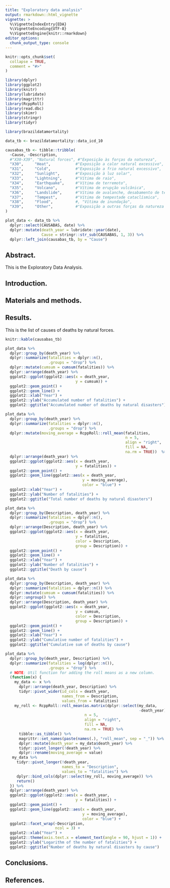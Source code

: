 ```yaml
---
title: "Exploratory data analysis"
output: rmarkdown::html_vignette
vignette: >
  %\VignetteIndexEntry{EDA}
  %\VignetteEncoding{UTF-8}
  %\VignetteEngine{knitr::rmarkdown}
editor_options: 
  chunk_output_type: console
---
```


```r
knitr::opts_chunk$set(
  collapse = TRUE,
  comment = "#>"
)
```

```r

library(dplyr)
library(ggplot2)
library(knitr)
library(lubridate)
library(magrittr)
library(RcppRoll)
library(read.dbc)
library(skimr)
library(stringr)
library(tidyr)

library(brazildatamortality)

data_tb <- brazildatamortality::data_icd_10

causabas_tb <- tibble::tribble(
  ~Cause, ~Description,
  #"X30-X39", "Natural forces", #"Exposição às forças da natureza",
  "X30",     "Heat",           #"Exposição a calor natural excessivo",
  "X31",     "Cold",           #"Exposição a frio natural excessivo",
  "X32",     "Sunlight",       #"Exposição à luz solar",
  "X33",     "Lightning",      #"Vítima de raio",
  "X34",     "Earthquake",     #"Vítima de terremoto",
  "X35",     "Volcano",        #"Vítima de erupção vulcânica",
  "X36",     "Landslide",      #"Vítima de avalanche, desabamento de terra e outros movimentos da superfície terrestre",
  "X37",     "Tempest",        #"Vítima de tempestade cataclísmica",
  "X38",     "Flood",          #, "Vítima de inundação",
  "X39",     "Other",          #"Exposição a outras forças da natureza e às não especificadas"
)

plot_data <- data_tb %>%
  dplyr::select(CAUSABAS, date) %>%
  dplyr::mutate(death_year = lubridate::year(date),
                Cause = stringr::str_sub(CAUSABAS, 1, 3)) %>%
  dplyr::left_join(causabas_tb, by = "Cause")

```

## Abstract.

This is the Exploratory Data Analysis.


## Introduction.

## Materials and methods.

## Results.

This is the list of causes of deaths by natural forces.

```r

knitr::kable(causabas_tb)

```


```r

plot_data %>%
  dplyr::group_by(death_year) %>%
  dplyr::summarize(fatalities = dplyr::n(), 
                   .groups = "drop") %>%
  dplyr::mutate(cumsum = cumsum(fatalities)) %>%
  dplyr::arrange(death_year) %>%
  ggplot2::ggplot(ggplot2::aes(x = death_year,
                               y = cumsum)) +
  ggplot2::geom_point() +
  ggplot2::geom_line() +
  ggplot2::xlab("Year") +
  ggplot2::ylab("Accumulated number of fatalities") +
  ggplot2::ggtitle("Accumulated number of deaths by natural disasters")

```


```r

plot_data %>%
  dplyr::group_by(death_year) %>%
  dplyr::summarize(fatalities = dplyr::n(), 
                   .groups = "drop") %>%
  dplyr::mutate(moving_average = RcppRoll::roll_mean(fatalities, 
                                                     n = 5, 
                                                     align = "right", 
                                                     fill = NA,
                                                     na.rm = TRUE))  %>%
  dplyr::arrange(death_year) %>%
  ggplot2::ggplot(ggplot2::aes(x = death_year,
                               y = fatalities)) +
  ggplot2::geom_point() +
  ggplot2::geom_line(ggplot2::aes(x = death_year,
                                  y = moving_average),
                                  color = "blue") +
  ggplot2::xlab("Year") +
  ggplot2::ylab("Number of fatalities") +
  ggplot2::ggtitle("Total number of deaths by natural disasters")

```


```r

plot_data %>%
  dplyr::group_by(Description, death_year) %>%
  dplyr::summarize(fatalities = dplyr::n(), 
                   .groups = "drop") %>%
  dplyr::arrange(Description, death_year) %>%
  ggplot2::ggplot(ggplot2::aes(x = death_year,
                               y = fatalities,
                               color = Description,
                               group = Description)) +
  ggplot2::geom_point() +
  ggplot2::geom_line() +
  ggplot2::xlab("Year") +
  ggplot2::ylab("Number of fatalities") +
  ggplot2::ggtitle("Death by cause")

```

```r

plot_data %>%
  dplyr::group_by(Description, death_year) %>%
  dplyr::summarize(fatalities = dplyr::n()) %>%
  dplyr::mutate(cumsum = cumsum(fatalities)) %>%
  dplyr::ungroup() %>%
  dplyr::arrange(Description, death_year) %>%
  ggplot2::ggplot(ggplot2::aes(x = death_year,
                               y = cumsum,
                               color = Description,
                               group = Description)) +
  ggplot2::geom_point() +
  ggplot2::geom_line() +
  ggplot2::xlab("Year") +
  ggplot2::ylab("Cumulative number of fatalities") +
  ggplot2::ggtitle("Cumulative sum of deaths by cause")

```

```r

plot_data %>%
  dplyr::group_by(death_year, Description) %>%
  dplyr::summarize(fatalities = log(dplyr::n()),
                   .groups = "drop") %>%
  # NOTE: Util function for adding the roll means as a new column.
  (function(x) {
    my_data <- x %>%
      dplyr::arrange(death_year, Description) %>%
      tidyr::pivot_wider(id_cols = death_year,
                         names_from = Description,
                         values_from = fatalities)
    my_roll <- RcppRoll::roll_mean(as.matrix(dplyr::select(my_data, 
                                                           -death_year)),
                                   n = 5,
                                   align = "right",
                                   fill = NA,
                                   na.rm = TRUE) %>%
      tibble::as_tibble() %>%
      magrittr::set_names(paste(names(.), "roll_mean", sep = "_")) %>%
      dplyr::mutate(death_year = my_data$death_year) %>%
      tidyr::pivot_longer(!death_year) %>%
      dplyr::rename(moving_average = value)
   my_data %>%
     tidyr::pivot_longer(!death_year,
                         names_to = "Description",
                         values_to = "fatalities") %>%
     dplyr::bind_cols(dplyr::select(my_roll, moving_average)) %>%
     return()
  }) %>%
  dplyr::arrange(death_year) %>%
  ggplot2::ggplot(ggplot2::aes(x = death_year,
                               y = fatalities)) +
  ggplot2::geom_point() +
  ggplot2::geom_line(ggplot2::aes(x = death_year,
                                  y = moving_average),
                                  color = "blue") +
  ggplot2::facet_wrap(~Description,
                      ncol = 3) +
  ggplot2::xlab("Year") +
  ggplot2::theme(axis.text.x = element_text(angle = 90, hjust = 1)) +
  ggplot2::ylab("Logarithm of the number of fatalities") +
  ggplot2::ggtitle("Number of deaths by natural disasters by cause")

```



## Conclusions.

## References.
